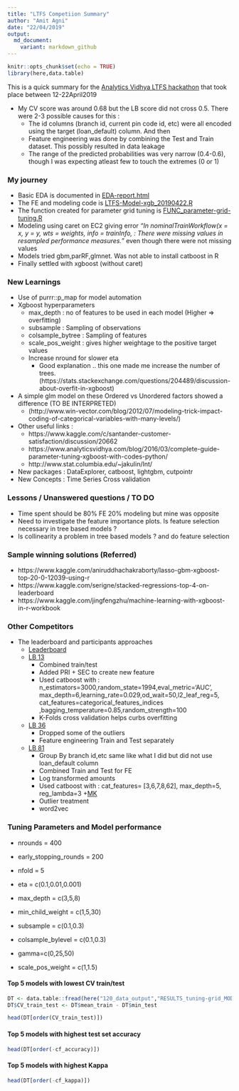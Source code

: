 ```yaml
---
title: "LTFS Competiion Summary"
author: "Amit Agni"
date: "22/04/2019"
output:
  md_document:
    variant: markdown_github
---
```


```r
knitr::opts_chunk$set(echo = TRUE)
library(here,data.table)
```


This is a quick summary for the [Analytics Vidhya LTFS hackathon](https://datahack.analyticsvidhya.com/contest/ltfs-datascience-finhack-an-online-hackathon/) that took place between 12-22April2019

* My CV score was around 0.68 but the LB score did not cross 0.5. There were 2-3 possible causes for this :
    + The id columns (branch id, current pin code id, etc) were all encoded using the target (loan_default) column. And then
    + Feature engineering was done by combining the Test and Train dataset. This possibly resulted in data leakage
    + The range of the predicted probabilities was very narrow (0.4-0.6), though I was expecting atleast few to touch the extremes (0 or 1)

    
### My journey   

* Basic EDA is documented in [EDA-report.html](`r here("230_src_R-markdowns-and-output","EDA-report.html")`)
* The FE and modeling code is [LTFS-Model-xgb_20190422.R](`r here("210_src_R-scripts","LTFS-Model-xgb_20190422.R")`)
* The function created for parameter grid tuning is [FUNC_parameter-grid-tuning.R](`r here("210_src_R-scripts","FUNC_parameter-grid-tuning.R")`)
* Modeling using caret on EC2 giving error _"In nominalTrainWorkflow(x = x, y = y, wts = weights, info = trainInfo,  : There were missing values in resampled performance measures."_ even though there were not missing values  
* Models tried gbm,parRF,glmnet. Was not able to install catboost in R
* Finally settled with xgboost (without caret)  
    
    
### New Learnings

* Use of purrr::p_map for model automation
* Xgboost hyperparameters 
    + max_depth : no of features to be used in each model (Higher => overfitting)
    + subsample : Sampling of observations
    + colsample_bytree : Sampling of features
    + scale_pos_weight : gives higher weightage to the positive target values
    + Increase nround for slower eta 
        * Good explanation .. this one made me increase the number of trees. (https://stats.stackexchange.com/questions/204489/discussion-about-overfit-in-xgboost)

* A simple glm model on these Ordered vs Unordered factors showed a difference (TO BE INTERPRETED)
    + (http://www.win-vector.com/blog/2012/07/modeling-trick-impact-coding-of-categorical-variables-with-many-levels/)
* Other useful links :
    * https://www.kaggle.com/c/santander-customer-satisfaction/discussion/20662
    * https://www.analyticsvidhya.com/blog/2016/03/complete-guide-parameter-tuning-xgboost-with-codes-python/
    * http://www.stat.columbia.edu/~jakulin/Int/

* New packages : DataExplorer, catboost, lightgbm, cutpointr
* New Concepts : Time Series Cross validation


### Lessons / Unanswered questions / TO DO

* Time spent should be 80% FE 20% modeling but mine was opposite
* Need to investigate the feature importance plots. Is feature selection necessary in tree based models ?
* Is collinearity a problem in tree based models  ?
and do feature selection



### Sample winning solutions (Referred)
+ https://www.kaggle.com/aniruddhachakraborty/lasso-gbm-xgboost-top-20-0-12039-using-r
+ https://www.kaggle.com/serigne/stacked-regressions-top-4-on-leaderboard
+ https://www.kaggle.com/jingfengzhu/machine-learning-with-xgboost-in-r-workbook




### Other Competitors

* The leaderboard and participants approaches 
    + [Leaderboard](https://datahack.analyticsvidhya.com/contest/ltfs-datascience-finhack-an-online-hackathon/pvt_lb)
    + [LB 13](https://github.com/rajat5ranjan/AV-LTFS-Data-Science-FinHack-ML-Hackathon/blob/master/Final_Submission.ipynb)
        * Combined train/test
        * Added PRI + SEC to create new feature
        * Used catboost with : n_estimators=3000,random_state=1994,eval_metric='AUC',
        max_depth=6,learning_rate=0.029,od_wait=50,l2_leaf_reg=5,
        cat_features=categorical_features_indices
        ,bagging_temperature=0.85,random_strength=100
        * K-Folds cross validation helps curbs overfitting

    + [LB 36](https://github.com/sk48880/LTFS-Data-Science-Finhack---Anlytics-Vidhya/blob/master/Loan_Default_Prediction_EDA_%26_Gradient_Boosting.ipynb)
        * Dropped some of the outliers
        * Feature engineering Train and Test separately
        
    + [LB 81](https://github.com/jasjotiitr/LTFS-Data-Science-FinHack/blob/master/loan%20default%20prediction-final-submit.ipynb)
        * Group By branch id,etc same like what I did but did not use loan_default column
        * Combined Train and Test for FE
        * Log transformed amounts
        * Used catboost with : cat_features= [3,6,7,8,62],  max_depth=5, reg_lambda=3
    +[MK](https://github.com/mohsinkhn/ltfs-av)
        * Outlier treatment
        * word2vec



### Tuning Parameters and Model performance

* nrounds = 400
* early_stopping_rounds = 200
* nfold = 5
  
* eta = c(0.1,0.01,0.001)
* max_depth = c(3,5,8)
* min_child_weight = c(1,5,30)
* subsample = c(0.1,0.3)
* colsample_bylevel = c(0.1,0.3)
* gamma=c(0,25,50)
* scale_pos_weight = c(1,1.5)
              
#### Top 5 models with lowest CV train/test
```r
DT <- data.table::fread(here("120_data_output","RESULTS_tuning-grid_MODEL-NAME_2019-04-22_1.csv"))
DT$CV_train_test <- DT$mean_train - DT$min_test

head(DT[order(CV_train_test)])

```
#### Top 5 models with highest test set accuracy

```r
head(DT[order(-cf_accuracy)])

```

#### Top 5 models with highest Kappa

```r
head(DT[order(-cf_kappa)])

```



